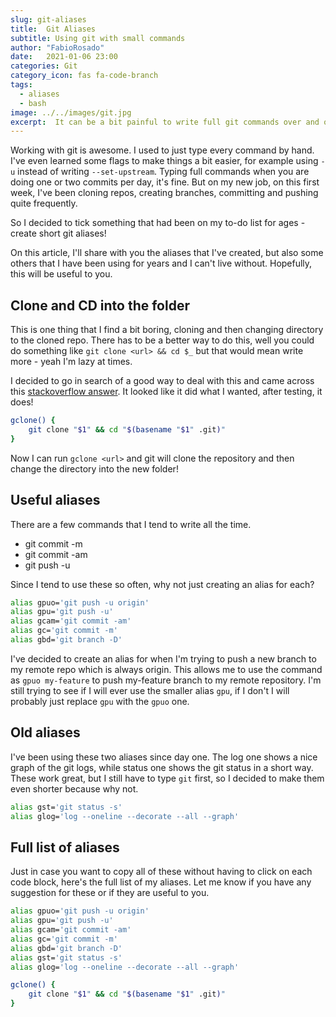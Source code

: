 ```yaml
---
slug: git-aliases
title:  Git Aliases
subtitle: Using git with small commands
author: "FabioRosado"
date:   2021-01-06 23:00
categories: Git
category_icon: fas fa-code-branch
tags:
  - aliases
  - bash
image: ../../images/git.jpg
excerpt:  It can be a bit painful to write full git commands over and over again, so I've created a few aliases to shorten the number of keys I have to press while doing git stuff.
---
```


Working with git is awesome. I used to just type every command by hand. I've even learned some flags to make things a bit easier, for example using `-u` instead of writing `--set-upstream`. 
Typing full commands when you are doing one or two commits per day, it's fine. But on my new job, on this first week, I've been cloning repos, creating branches, committing and pushing quite frequently.

So I decided to tick something that had been on my to-do list for ages - create short git aliases!

On this article, I'll share with you the aliases that I've created, but also some others that I have been using for years and I can't live without. Hopefully, this will be useful to you.


## Clone and CD into the folder

This is one thing that I find a bit boring, cloning and then changing directory to the cloned repo. There has to be a better way to do this, well you could do something like `git clone <url> && cd $_` but that would mean write more - yeah I'm lazy at times.

I decided to go in search of a good way to deal with this and came across this [stackoverflow answer](https://unix.stackexchange.com/a/97922). It looked like it did what I wanted, after testing, it does!

```bash
gclone() {
    git clone "$1" && cd "$(basename "$1" .git)"
}
```

Now I can run `gclone <url>` and git will clone the repository and then change the directory into the new folder!

## Useful aliases

There are a few commands that I tend to write all the time.

- git commit -m
- git commit -am
- git push -u 

Since I tend to use these so often, why not just creating an alias for each?

```bash
alias gpuo='git push -u origin'
alias gpu='git push -u'
alias gcam='git commit -am'
alias gc='git commit -m'
alias gbd='git branch -D'
```

I've decided to create an alias for when I'm trying to push a new branch to my remote repo which is always origin. This allows me to use the command as `gpuo my-feature` to push my-feature branch to my remote repository. I'm still trying to see if I will ever use the smaller alias `gpu`, if I don't I will probably just replace `gpu` with the `gpuo` one.

## Old aliases

I've been using these two aliases since day one. The log one shows a nice graph of the git logs, while status one shows the git status in a short way. These work great, but I still have to type `git` first, so I decided to make them even shorter because why not.

```bash
alias gst='git status -s'
alias glog='log --oneline --decorate --all --graph'
```

## Full list of aliases

Just in case you want to copy all of these without having to click on each code block, here's the full list of my aliases. Let me know if you have any suggestion for these or if they are useful to you.

```bash
alias gpuo='git push -u origin'
alias gpu='git push -u'
alias gcam='git commit -am'
alias gc='git commit -m'
alias gbd='git branch -D'
alias gst='git status -s'
alias glog='log --oneline --decorate --all --graph'

gclone() {
    git clone "$1" && cd "$(basename "$1" .git)"
}
```